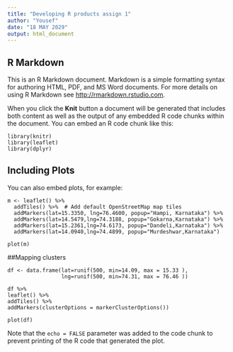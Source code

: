 ```yaml
---
title: "Developing R products assign 1"
author: "Yousef"
date: "18 MAY 2029"
output: html_document
---
```


## R Markdown

This is an R Markdown document. Markdown is a simple formatting syntax for authoring HTML, PDF, and MS Word documents. For more details on using R Markdown see <http://rmarkdown.rstudio.com>.

When you click the **Knit** button a document will be generated that includes both content as well as the output of any embedded R code chunks within the document. You can embed an R code chunk like this:

```
library(knitr)
library(leaflet)
library(dplyr)
```

## Including Plots

You can also embed plots, for example:

```
m <- leaflet() %>%
  addTiles() %>%  # Add default OpenStreetMap map tiles
  addMarkers(lat=15.3350, lng=76.4600, popup="Hampi, Karnataka") %>%
  addMarkers(lat=14.5479,lng=74.3188, popup="Gokarna,Karnataka") %>%
  addMarkers(lat=15.2361,lng=74.6173, popup="Dandeli,Karnataka") %>%
  addMarkers(lat=14.0940,lng=74.4899, popup="Murdeshwar,Karnataka")
```
```
plot(m)
```
##Mapping clusters

```
df <- data.frame(lat=runif(500, min=14.09, max = 15.33 ),
                 lng=runif(500, min=74.31, max = 76.46 )) 
```
```
df %>%
leaflet() %>%
addTiles() %>%  
addMarkers(clusterOptions = markerClusterOptions())
```
```
plot(df)
```

Note that the `echo = FALSE` parameter was added to the code chunk to prevent printing of the R code that generated the plot.
